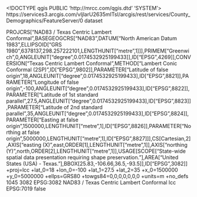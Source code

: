 <!DOCTYPE qgis PUBLIC 'http://mrcc.com/qgis.dtd' 'SYSTEM'>
<qgis version="3.34.3-Prizren">
  <identifier>https://services3.arcgis.com/vljlarU2635mITsl/arcgis/rest/services/County_Demographics/FeatureServer/0</identifier>
  <parentidentifier></parentidentifier>
  <language></language>
  <type>dataset</type>
  <title>CountyDemographics</title>
  <abstract></abstract>
  <links>
    <link mimeType="" name="Source" description="" format="" url="https://services3.arcgis.com/vljlarU2635mITsl/arcgis/rest/services/County_Demographics/FeatureServer/0" type="WWW:LINK" size=""/>
  </links>
  <dates/>
  <fees></fees>
  <encoding></encoding>
  <crs>
    <spatialrefsys nativeFormat="Wkt">
      <wkt>PROJCRS["NAD83 / Texas Centric Lambert Conformal",BASEGEOGCRS["NAD83",DATUM["North American Datum 1983",ELLIPSOID["GRS 1980",6378137,298.257222101,LENGTHUNIT["metre",1]]],PRIMEM["Greenwich",0,ANGLEUNIT["degree",0.0174532925199433]],ID["EPSG",4269]],CONVERSION["Texas Centric Lambert Conformal",METHOD["Lambert Conic Conformal (2SP)",ID["EPSG",9802]],PARAMETER["Latitude of false origin",18,ANGLEUNIT["degree",0.0174532925199433],ID["EPSG",8821]],PARAMETER["Longitude of false origin",-100,ANGLEUNIT["degree",0.0174532925199433],ID["EPSG",8822]],PARAMETER["Latitude of 1st standard parallel",27.5,ANGLEUNIT["degree",0.0174532925199433],ID["EPSG",8823]],PARAMETER["Latitude of 2nd standard parallel",35,ANGLEUNIT["degree",0.0174532925199433],ID["EPSG",8824]],PARAMETER["Easting at false origin",1500000,LENGTHUNIT["metre",1],ID["EPSG",8826]],PARAMETER["Northing at false origin",5000000,LENGTHUNIT["metre",1],ID["EPSG",8827]]],CS[Cartesian,2],AXIS["easting (X)",east,ORDER[1],LENGTHUNIT["metre",1]],AXIS["northing (Y)",north,ORDER[2],LENGTHUNIT["metre",1]],USAGE[SCOPE["State-wide spatial data presentation requiring shape preservation."],AREA["United States (USA) - Texas."],BBOX[25.83,-106.66,36.5,-93.5]],ID["EPSG",3082]]</wkt>
      <proj4>+proj=lcc +lat_0=18 +lon_0=-100 +lat_1=27.5 +lat_2=35 +x_0=1500000 +y_0=5000000 +ellps=GRS80 +towgs84=0,0,0,0,0,0,0 +units=m +no_defs</proj4>
      <srsid>1045</srsid>
      <srid>3082</srid>
      <authid>EPSG:3082</authid>
      <description>NAD83 / Texas Centric Lambert Conformal</description>
      <projectionacronym>lcc</projectionacronym>
      <ellipsoidacronym>EPSG:7019</ellipsoidacronym>
      <geographicflag>false</geographicflag>
    </spatialrefsys>
  </crs>
  <extent>
    <spatial crs="EPSG:3082" minz="nan" dimensions="2" miny="5880954.96400000154972076" maxx="2118133.99989999830722809" maxz="nan" maxy="7063078.46840000152587891" minx="873003.93609999876935035"/>
  </extent>
</qgis>
